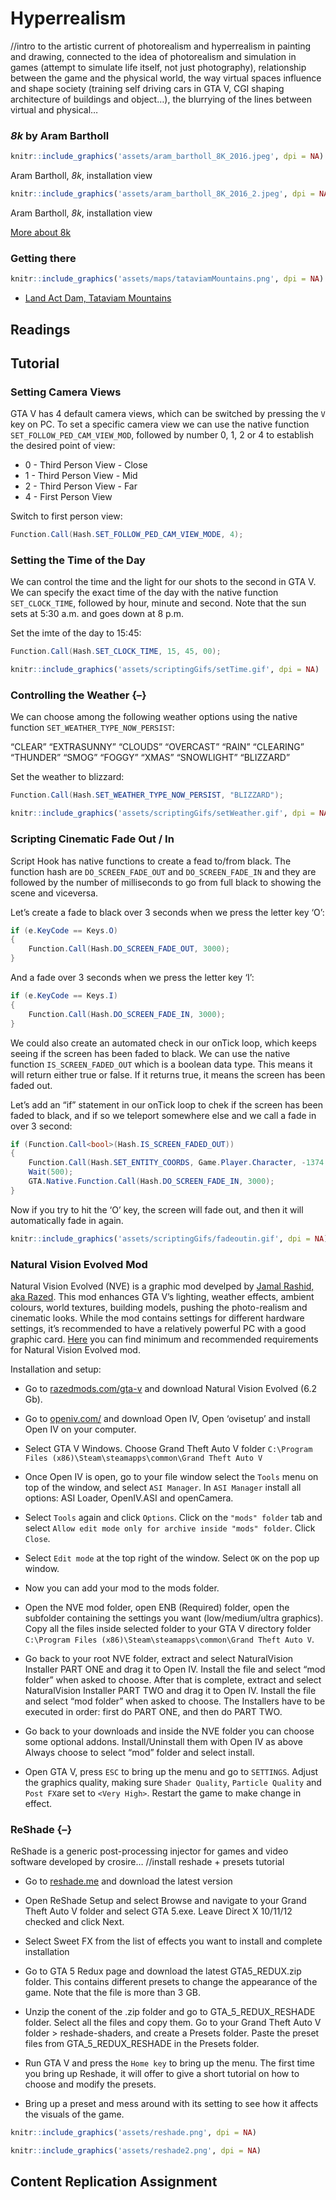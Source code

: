 # Hyperrealism 

//intro to the artistic current of photorealism and hyperrealism in painting and drawing, connected to the idea of photorealism and simulation in games (attempt to simulate life itself, not just photography), relationship between the game and the physical world, the way virtual spaces influence and shape society (training self driving cars in GTA V, CGI shaping architecture of buildings and object...), the blurrying of the lines between virtual and physical...


### _8k_ by Aram Bartholl {-}

```r
knitr::include_graphics('assets/aram_bartholl_8K_2016.jpeg', dpi = NA)
```
Aram Bartholl, _8k_, installation view

```r
knitr::include_graphics('assets/aram_bartholl_8K_2016_2.jpeg', dpi = NA)
```
Aram Bartholl, _8k_, installation view

[More about 8k](https://arambartholl.com/8k/)

### Getting there {-}
```r
knitr::include_graphics('assets/maps/tataviamMountains.png', dpi = NA)
```
* [Land Act Dam, Tataviam Mountains](https://grandtheftdata.com/landmarks/#1672.279,-29.78,4,atlas,name=tataviam_act_dam,Land_Act_Dam,_Tataviam_Mountains)

## Readings {-}

## Tutorial {-}

### Setting Camera Views {-}

GTA V has 4 default camera views, which can be switched by pressing the ```V``` key on PC.
To set a specific camera view we can use the native function ```SET_FOLLOW_PED_CAM_VIEW_MOD```, followed by number 0, 1, 2 or 4 to establish the desired point of view:

+ 0 - Third Person View - Close
+ 1 - Third Person View - Mid
+ 2 - Third Person View - Far
+ 4 - First Person View 

Switch to first person view:
```cs
Function.Call(Hash.SET_FOLLOW_PED_CAM_VIEW_MODE, 4); 
```


### Setting the Time of the Day {-}

We can control the time and the light for our shots to the second in GTA V. We can specify the exact time of the day with the native function ```SET_CLOCK_TIME```, followed by hour, minute and second. Note that the sun sets at 5:30 a.m. and goes down at 8 p.m.

Set the imte of the day to 15:45:
```cs
Function.Call(Hash.SET_CLOCK_TIME, 15, 45, 00);
```

```r
knitr::include_graphics('assets/scriptingGifs/setTime.gif', dpi = NA)
```



### Controlling the Weather {–}

We can choose among the following weather options using the native function ```SET_WEATHER_TYPE_NOW_PERSIST```:

"CLEAR"
"EXTRASUNNY"
"CLOUDS"
"OVERCAST"
"RAIN"
"CLEARING"
"THUNDER"
"SMOG"
"FOGGY"
"XMAS"
"SNOWLIGHT"
"BLIZZARD"

Set the weather to blizzard:
```cs
Function.Call(Hash.SET_WEATHER_TYPE_NOW_PERSIST, "BLIZZARD");
```

```r
knitr::include_graphics('assets/scriptingGifs/setWeather.gif', dpi = NA)
```

	
### Scripting Cinematic Fade Out / In {-}

Script Hook has native functions to create a fead to/from black. The function hash are ```DO_SCREEN_FADE_OUT``` and ```DO_SCREEN_FADE_IN``` and they are followed by the number of milliseconds to go from full black to showing the scene and viceversa.

Let's create a fade to black over 3 seconds when we press the letter key 'O':
```cs
if (e.KeyCode == Keys.O)
{
    Function.Call(Hash.DO_SCREEN_FADE_OUT, 3000);
}
```

And a fade over 3 seconds when we press the letter key 'I':
```cs
if (e.KeyCode == Keys.I)
{
    Function.Call(Hash.DO_SCREEN_FADE_IN, 3000);
}
```

We could also create an automated check in our onTick loop, which keeps seeing if the screen has been faded to black. We can use the native function ```IS_SCREEN_FADED_OUT``` which is a boolean data type. This means it will return either true or false. If it returns true, it means the screen has been faded out. 

Let's add an "if" statement in our onTick loop to chek if the screen has been faded to black, and if so we teleport somewhere else and we call a fade in over 3 second:
```cs
if (Function.Call<bool>(Hash.IS_SCREEN_FADED_OUT))
{
    Function.Call(Hash.SET_ENTITY_COORDS, Game.Player.Character, -1374.881f, -1398.835f, 6.141f, 0, 0, 1);
    Wait(500);
    GTA.Native.Function.Call(Hash.DO_SCREEN_FADE_IN, 3000);
}
```

Now if you try to hit the 'O' key, the screen will fade out, and then it will automatically fade in again.


```r
knitr::include_graphics('assets/scriptingGifs/fadeoutin.gif', dpi = NA)
```


### Natural Vision Evolved Mod {-}

Natural Vision Evolved (NVE) is a graphic mod develped by [Jamal Rashid, aka Razed](https://www.razedmods.com/). This mod enhances GTA V's lighting, weather effects, ambient colours, world textures, building models, pushing the photo-realism and cinematic looks. While the mod contains settings for different hardware settings, it's recommended to have a relatively powerful PC with a good graphic card. [Here](https://www.systemrequirementslab.com/cyri/requirements/gta-5-naturalvision-remastered/16594) you can find minimum and recommended requirements for Natural Vision Evolved mod.

Installation and setup:

+ Go to [razedmods.com/gta-v](https://www.razedmods.com/gta-v) and download Natural Vision Evolved (6.2 Gb).

+ Go to [openiv.com/](https://openiv.com/) and download Open IV, Open 'ovisetup' and install Open IV on your computer.

+ Select GTA V Windows. Choose Grand Theft Auto V folder ```C:\Program Files (x86)\Steam\steamapps\common\Grand Theft Auto V```

+ Once Open IV is open, go to your file window select the ```Tools``` menu on top of the window, and select ```ASI Manager```. In ```ASI Manager``` install all options: ASI Loader, OpenIV.ASI and openCamera.

+ Select ```Tools``` again and click ```Options```. Click on the ```"mods" folder``` tab and select ```Allow edit mode only for archive inside "mods" folder```. Click ```Close```.

+ Select ```Edit mode``` at the top right of the window. Select ```OK``` on the pop up window. 

+ Now you can add your mod to the mods folder.

+ Open the NVE mod folder, open ENB (Required) folder, open the subfolder containing the settings you want (low/medium/ultra graphics). Copy all the files inside selected folder to your GTA V directory folder ```C:\Program Files (x86)\Steam\steamapps\common\Grand Theft Auto V```.

+ Go back to your root NVE folder, extract and select NaturalVision Installer PART ONE and drag it to Open IV. Install the file and select "mod folder" when asked to choose. After that is complete, extract and select NaturalVision Installer PART TWO and drag it to Open IV. Install the file and select "mod folder" when asked to choose. The Installers have to be executed in order: first do PART ONE, and then do PART TWO.

+ Go back to your downloads and inside the NVE folder you can choose some optional addons. Install/Uninstall them with Open IV as above Always choose to select "mod" folder and select install.

+ Open GTA V, press ```ESC``` to bring up the menu and go to ```SETTINGS```. Adjust the graphics quality, making sure ```Shader Quality```, ```Particle Quality``` and ```Post FX```are set to ```<Very High>```. Restart the game to make change in effect.



### ReShade {–}
ReShade is a generic post-processing injector for games and video software developed by crosire...
//install reshade + presets tutorial

+ Go to [reshade.me](http://static.reshade.me/) and download the latest version

+ Open ReShade Setup and select Browse and navigate to your Grand Theft Auto V folder and select GTA 5.exe. Leave Direct X 10/11/12 checked and click Next. 

+ Select Sweet FX from the list of effects you want to install and complete installation

+ Go to GTA 5 Redux page and download the latest GTA5_REDUX.zip folder. This contains different presets to change the appearance of the game. Note that the file is more than 3 GB.

+ Unzip the conent of the .zip folder and go to GTA_5_REDUX_RESHADE folder. Select all the files and copy them. Go to your Grand Theft Auto V folder > reshade-shaders, and create a Presets folder. Paste the preset files from GTA_5_REDUX_RESHADE in the Presets folder.

+ Run GTA V and press the ```Home key``` to bring up the menu. The first time you bring up Reshade, it will offer to give a short tutorial on how to choose and modify the presets.

+ Bring up a preset and mess around with its setting to see how it affects the visuals of the game.

```r
knitr::include_graphics('assets/reshade.png', dpi = NA)
```

```r
knitr::include_graphics('assets/reshade2.png', dpi = NA)
```


## Content Replication Assignment {-}
